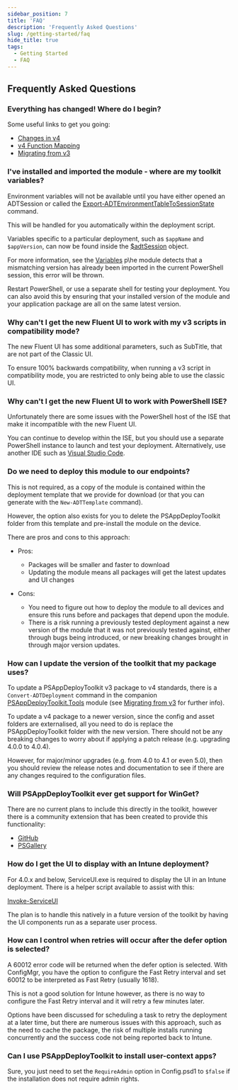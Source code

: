 ```yaml
---
sidebar_position: 7
title: 'FAQ'
description: 'Frequently Asked Questions'
slug: /getting-started/faq
hide_title: true
tags:
  - Getting Started
  - FAQ
---
```


## Frequently Asked Questions


### Everything has changed! Where do I begin?

Some useful links to get you going:

- [Changes in v4](/docs/getting-started/changes-in-v4)
- [v4 Function Mapping](/docs/reference/v4-function-mapping)
- [Migrating from v3](/docs/getting-started/migrating-from-v3)


### I've installed and imported the module - where are my toolkit variables?

Environment variables will not be available until you have either opened an ADTSession or called the [Export-ADTEnvironmentTableToSessionState](/docs/reference/functions/Export-ADTEnvironmentTableToSessionState) command.

This will be handled for you automatically within the deployment script.

Variables specific to a particular deployment, such as `$appName` and `$appVersion`, can now be found inside the [$adtSession](/docs/reference/adtsession-object) object.

For more information, see the [Variables](/docs/reference/variables) p\he module detects that a mismatching version has already been imported in the current PowerShell session, this error will be thrown.

Restart PowerShell, or use a separate shell for testing your deployment. You can also avoid this by ensuring that your installed version of the module and your application package are all on the same latest version.


### Why can't I get the new Fluent UI to work with my v3 scripts in compatibility mode?

The new Fluent UI has some additional parameters, such as SubTitle, that are not part of the Classic UI.

To ensure 100% backwards compatibility, when running a v3 script in compatibility mode, you are restricted to only being able to use the classic UI.


### Why can't I get the new Fluent UI to work with PowerShell ISE?

Unfortunately there are some issues with the PowerShell host of the ISE that make it incompatible with the new Fluent UI.

You can continue to develop within the ISE, but you should use a separate PowerShell instance to launch and test your deployment. Alternatively, use another IDE such as [Visual Studio Code](https://code.visualstudio.com/download).


### Do we need to deploy this module to our endpoints?

This is not required, as a copy of the module is contained within the deployment template that we provide for download (or that you can generate with the `New-ADTTemplate` command).

However, the option also exists for you to delete the PSAppDeployToolkit folder from this template and pre-install the module on the device.

There are pros and cons to this approach:

- Pros:
  - Packages will be smaller and faster to download
  - Updating the module means all packages will get the latest updates and UI changes

- Cons:
  - You need to figure out how to deploy the module to all devices and ensure this runs before and packages that depend upon the module.
  - There is a risk running a previously tested deployment against a new version of the module that it was not previously tested against, either through bugs being introduced, or new breaking changes brought in through major version updates.


### How can I update the version of the toolkit that my package uses?

To update a PSAppDeployToolkit v3 package to v4 standards, there is a `Convert-ADTDeployment` command in the companion [PSAppDeployToolkit.Tools](https://github.com/PSAppDeployToolkit/PSAppDeployToolkit.Tools) module (see [Migrating from v3](../getting-started/migrating-from-v3) for further info).

To update a v4 package to a newer version, since the config and asset folders are externalised, all you need to do is replace the PSAppDeployToolkit folder with the new version. There should not be any breaking changes to worry about if applying a patch release (e.g. upgrading 4.0.0 to 4.0.4).

However, for major/minor upgrades (e.g. from 4.0 to 4.1 or even 5.0), then you should review the release notes and documentation to see if there are any changes required to the configuration files.


### Will PSAppDeployToolkit ever get support for WinGet?

There are no current plans to include this directly in the toolkit, however there is a community extension that has been created to provide this functionality:

- [GitHub](https://github.com/mjr4077au/PSAppDeployToolkit.WinGet)
- [PSGallery](https://www.powershellgallery.com/packages/PSAppDeployToolkit.WinGet)


### How do I get the UI to display with an Intune deployment?

For 4.0.x and below, ServiceUI.exe is required to display the UI in an Intune deployment. There is a helper script available to assist with this:

[Invoke-ServiceUI](https://github.com/PSAppDeployToolkit/PSAppDeployToolkit/tree/main/examples/ServiceUI)

The plan is to handle this natively in a future version of the toolkit by having the UI components run as a separate user process.


### How can I control when retries will occur after the defer option is selected?

A 60012 error code will be returned when the defer option is selected. With ConfigMgr, you have the option to configure the Fast Retry interval and set 60012 to be interpreted as Fast Retry (usually 1618).

This is not a good solution for Intune however, as there is no way to configure the Fast Retry interval and it will retry a few minutes later.

Options have been discussed for scheduling a task to retry the deployment at a later time, but there are numerous issues with this approach, such as the need to cache the package, the risk of multiple installs running concurrently and the success code not being reported back to Intune.


### Can I use PSAppDeployToolkit to install user-context apps?

Sure, you just need to set the `RequireAdmin` option in Config.psd1 to `$false` if the installation does not require admin rights.
